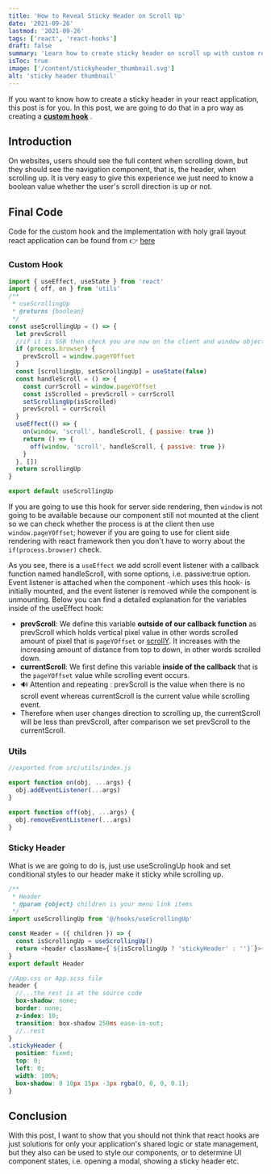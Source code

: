 ```yaml
---
title: 'How to Reveal Sticky Header on Scroll Up'
date: '2021-09-26'
lastmod: '2021-09-26'
tags: ['react', 'react-hooks']
draft: false
summary: 'Learn how to create sticky header on scroll up with custom react hook.'
isToc: true
image: ['/content/stickyheader_thumbnail.svg']
alt: 'sticky header thumbnail'
---
```


If you want to know how to create a sticky header in your react application, this post is for you. In this post, we are going to do that in a pro way as creating a **[custom hook](https://reactjs.org/docs/hooks-custom.html)** .

## Introduction

On websites, users should see the full content when scrolling down, but they should see the navigation component, that is, the header, when scrolling up. It is very easy to give this experience we just need to know a boolean value whether the user's scroll direction is up or not.

## Final Code

Code for the custom hook and the implementation with holy grail layout react application can be found from 👉 [here](https://github.com/definite2/sticky-header-with-hook)

### Custom Hook

```js
import { useEffect, useState } from 'react'
import { off, on } from 'utils'
/**
 * useScrollingUp
 * @returns {boolean}
 */
const useScrollingUp = () => {
  let prevScroll
  //if it is SSR then check you are now on the client and window object is available
  if (process.browser) {
    prevScroll = window.pageYOffset
  }
  const [scrollingUp, setScrollingUp] = useState(false)
  const handleScroll = () => {
    const currScroll = window.pageYOffset
    const isScrolled = prevScroll > currScroll
    setScrollingUp(isScrolled)
    prevScroll = currScroll
  }
  useEffect(() => {
    on(window, 'scroll', handleScroll, { passive: true })
    return () => {
      off(window, 'scroll', handleScroll, { passive: true })
    }
  }, [])
  return scrollingUp
}

export default useScrollingUp
```

If you are going to use this hook for server side rendering, then `window` is not going to be available because our component still not mounted at the client so we can check whether the process is at the client then use `window.pageYOffset`; however if you are going to use for client side rendering with react framework then you don't have to worry about the `if(process.browser)` check.

As you see, there is a `useEffect` we add scroll event listener with a callback function named handleScroll, with some options, i.e. passive:true option. Event listener is attached when the component -which uses this hook- is initially mounted, and the event listener is removed while the component is unmounting. Below you can find a detailed explanation for the variables inside of the useEffect hook:

- **prevScroll**: We define this variable **outside of our callback function** as prevScroll which holds vertical pixel value in other words scrolled amount of pixel that is `pageYOffset` or [scrollY](https://developer.mozilla.org/en-US/docs/Web/API/Window/pageYOffset). It increases with the increasing amount of distance from top to down, in other words scrolled down.
- **currentScroll**: We first define this variable **inside of the callback** that is the `pageYOffset` value while scrolling event occurs.
- <HighlightInline>🔊 Attention and repeating :</HighlightInline> prevScroll is the value when there
  is no scroll event whereas currentScroll is the current value while scrolling event.
- Therefore when user changes direction to scrolling up, the currentScroll will be less than prevScroll, after comparison we set prevScroll to the currentScroll.

### Utils

```js
//exported from src/utils/index.js

export function on(obj, ...args) {
  obj.addEventListener(...args)
}

export function off(obj, ...args) {
  obj.removeEventListener(...args)
}
```

### Sticky Header

What is we are going to do is, just use useScrolingUp hook and set conditional styles to our header make it sticky while scrolling up.

```js
/**
 * Header
 * @param {object} children is your menu link items
 */
import useScrollingUp from '@/hooks/useScrollingUp'

const Header = ({ children }) => {
  const isScrollingUp = useScrollingUp()
  return <header className={`${isScrollingUp ? 'stickyHeader' : ''}`}>{children}</header>
}
export default Header
```

```scss
//App.css or App.scss file
header {
  //...the rest is at the source code
  box-shadow: none;
  border: none;
  z-index: 10;
  transition: box-shadow 250ms ease-in-out;
  //..rest
}
.stickyHeader {
  position: fixed;
  top: 0;
  left: 0;
  width: 100%;
  box-shadow: 0 10px 15px -3px rgba(0, 0, 0, 0.1);
}
```

## Conclusion

With this post, I want to show that you should not think that react hooks are just solutions for only your application's shared logic or state management, but they also can be used to style our components, or to determine UI component states, i.e. opening a modal, showing a sticky header etc.
